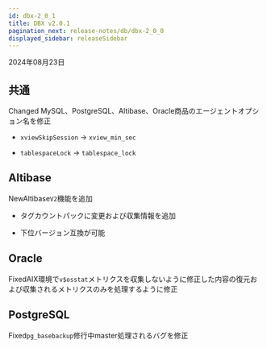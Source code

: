 ```yaml
---
id: dbx-2_0_1
title: DBX v2.0.1
pagination_next: release-notes/db/dbx-2_0_0
displayed_sidebar: releaseSidebar
---
```


2024年08月23日

## 共通

<Status priority='1'>Changed</Status> MySQL、PostgreSQL、Altibase、Oracle商品のエージェントオプション名を修正

- `xviewSkipSession` → `xview_min_sec`

- `tablespaceLock` → `tablespace_lock`

## Altibase

<Status priority='1'>New</Status>Altibase<code className="my">V2</code>機能を追加

- タグカウントパックに変更および収集情報を追加

- 下位バージョン互換が可能

## Oracle

<Status priority='0'>Fixed</Status>AIX環境で`v$osstat`メトリクスを収集しないように修正した内容の復元および収集されるメトリクスのみを処理するように修正

## PostgreSQL

<Status priority='0'>Fixed</Status>`pg_basebackup`修行中master処理されるバグを修正
